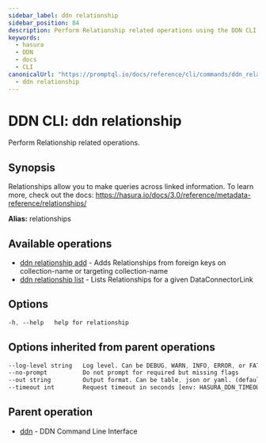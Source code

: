 ```yaml
---
sidebar_label: ddn relationship
sidebar_position: 84
description: Perform Relationship related operations using the DDN CLI
keywords:
  - hasura
  - DDN
  - docs
  - CLI
canonicalUrl: "https://promptql.io/docs/reference/cli/commands/ddn_relationship"
  - ddn relationship
---
```


# DDN CLI: ddn relationship

Perform Relationship related operations.

## Synopsis

Relationships allow you to make queries across linked information. To learn more, check out the docs: https://hasura.io/docs/3.0/reference/metadata-reference/relationships/

**Alias:** relationships

## Available operations

- [ddn relationship add](/reference/cli/commands/ddn_relationship_add) - Adds Relationships from foreign keys on collection-name or targeting collection-name
- [ddn relationship list](/reference/cli/commands/ddn_relationship_list) - Lists Relationships for a given DataConnectorLink

## Options

```sass
-h, --help   help for relationship
```

## Options inherited from parent operations

```sass
--log-level string   Log level. Can be DEBUG, WARN, INFO, ERROR, or FATAL. (default "INFO")
--no-prompt          Do not prompt for required but missing flags
--out string         Output format. Can be table, json or yaml. (default "table")
--timeout int        Request timeout in seconds [env: HASURA_DDN_TIMEOUT] (default 100)
```

## Parent operation

- [ddn](/reference/cli/commands/ddn) - DDN Command Line Interface
